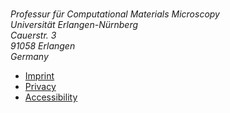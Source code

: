 


```{=html}

<div class="container">
    <div class="footer-row"> 
        <div class="footer-logo fau">
            <svg height="55" width="144">
                <use xlink:href="#fau-logo-2021" class="fau-logo-footer" />
            </svg>
        </div>
        <div class="footer-address">
            <address itemscope itemtype="http://schema.org/PostalAddress">
                <meta itemprop="name"
                    content="Professur für Computational Materials Microscopy, Universität Erlangen-Nürnberg">
                <span>Professur für Computational Materials Microscopy<br>Universität
                    Erlangen-Nürnberg</span><br>
                <span itemprop="streetAddress">Cauerstr. 3</span><br>
                <span itemprop="postalCode">91058</span> <span
                    itemprop="addressLocality">Erlangen</span><br>
                <span itemprop="addressCountry">Germany</span>
            </address>
        </div>
        <div class="footer-meta">
            <nav aria-label="Contact, imprint and additional information">
                <ul id="footer-nav" class="menu">
                    <li class="tos menu-item menu-item-type-custom menu-item-object-custom menu-item-195"><a
                            href="https://www.tf.fau.de/imprint">Imprint</a></li>
                    <li class="tos menu-item menu-item-type-custom menu-item-object-custom menu-item-196"><a
                            href="https://www.tf.fau.de/privacy">Privacy</a></li>
                    <li class="tos menu-item menu-item-type-custom menu-item-object-custom menu-item-197"><a
                            href="https://www.tf.fau.de/accessibility">Accessibility</a></li>
                </ul>
            </nav>
        </div>
    </div>
</div>
```